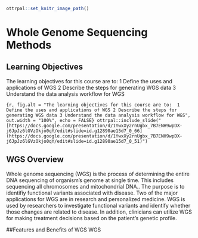 ```r
ottrpal::set_knitr_image_path()
```

# Whole Genome Sequencing Methods

## Learning Objectives

The learning objectives for this course are to: 
1 Define the uses and applications of WGS
2 Describe the steps for generating WGS data
3 Understand the data analysis workflow for WGS

```{r, fig.alt = "The learning objectives for this course are to: 
1 Define the uses and applications of WGS
2 Describe the steps for generating WGS data
3 Understand the data analysis workflow for WGS", out.width = "100%", echo = FALSE}
ottrpal::include_slide("[https://docs.google.com/presentation/d/1YwxXy2rnUgbx_7B7ENH9wpDX-j6JpJz6lGVzOkjo0qY/edit#slide=id.g12890ae15d7_0_66](https://docs.google.com/presentation/d/1YwxXy2rnUgbx_7B7ENH9wpDX-j6JpJz6lGVzOkjo0qY/edit#slide=id.g12890ae15d7_0_51)")
```

## WGS Overview 

Whole genome sequencing (WGS) is the process of determining the entire DNA sequencing of organism’s genome at single time. This includes sequencing all chromosomes and mitochondrial DNA.. 
The purpose is to identifiy functional variants associated with disease.
Two of the major applications for WGS are in research and personalized medicine. 
WGS is used by researchers to investigate functional variants and identify whether those changes are related to disease. 
In addition, clinicians can utilize WGS for making treatment decisions based on the patient's genetic profile. 

##Features and Benefits of WGS 
WGS 

